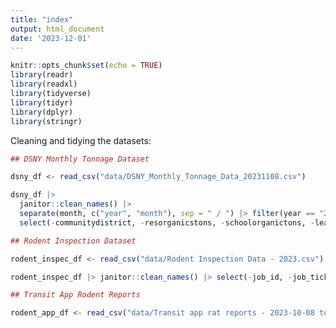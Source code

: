 ```yaml
---
title: "index"
output: html_document
date: '2023-12-01'
---
```


```r
knitr::opts_chunk$set(echo = TRUE)
library(readr)
library(readxl)
library(tidyverse)
library(tidyr)
library(dplyr)
library(stringr)
```

Cleaning and tidying the datasets: 

```r
## DSNY Monthly Tonnage Dataset 

dsny_df <- read_csv("data/DSNY_Monthly_Tonnage_Data_20231108.csv")

dsny_df |> 
  janitor::clean_names() |> 
  separate(month, c("year", "month"), sep = " / ") |> filter(year == "2023") |> 
  select(-communitydistrict, -resorganicstons, -schoolorganictons, -leavesorganictons, -xmastreetons)
```

```r
## Rodent Inspection Dataset 

rodent_inspec_df <- read_csv("data/Rodent Inspection Data - 2023.csv")

rodent_inspec_df |> janitor::clean_names() |> select(-job_id, -job_ticket_or_work_order_id, -job_progress, -bbl, -house_number, -street_name, -block, -lot, -approved_date, -location, -community_board, -council_district, -census_tract, -bin, -nta)
```

```r
## Transit App Rodent Reports 

rodent_app_df <- read_csv("data/Transit app rat reports - 2023-10-08 to 2023-11-07.csv")

```

